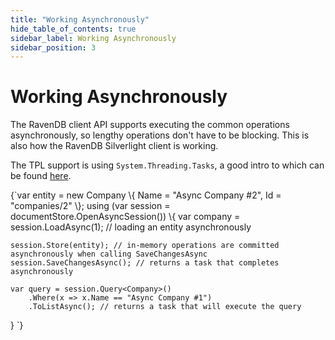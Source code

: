 ```yaml
---
title: "Working Asynchronously"
hide_table_of_contents: true
sidebar_label: Working Asynchronously
sidebar_position: 3
---
```



# Working Asynchronously

The RavenDB client API supports executing the common operations asynchronously, so lengthy operations don't have to be blocking. This is also how the RavenDB Silverlight client is working.

The TPL support is using `System.Threading.Tasks`, a good intro to which can be found [here](https://www.simplethread.com/net-40-and-systemthreadingtasks/).

<TabItem value="async1" label="async1">
<CodeBlock language="csharp">
{`var entity = new Company \{ Name = "Async Company #2", Id = "companies/2" \};
using (var session = documentStore.OpenAsyncSession())
\{
	var company = session.LoadAsync<Company>(1); // loading an entity asynchronously

	session.Store(entity); // in-memory operations are committed asynchronously when calling SaveChangesAsync
	session.SaveChangesAsync(); // returns a task that completes asynchronously

	var query = session.Query<Company>()
		.Where(x => x.Name == "Async Company #1")
		.ToListAsync(); // returns a task that will execute the query
\}
`}
</CodeBlock>
</TabItem>